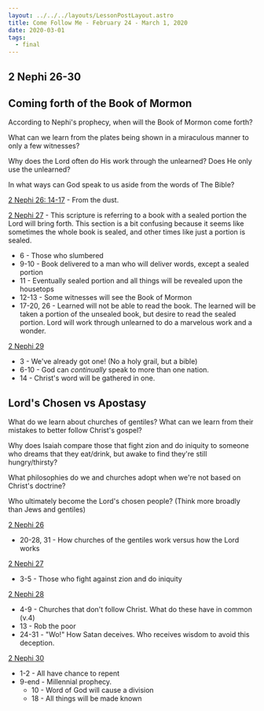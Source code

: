 ```yaml
---
layout: ../../../layouts/LessonPostLayout.astro
title: Come Follow Me - February 24 - March 1, 2020
date: 2020-03-01
tags:
  - final
---
```



## 2 Nephi 26-30

## Coming forth of the Book of Mormon

<InfoContainer title="Questions">

According to Nephi's prophecy, when will the Book of Mormon come forth?

What can we learn from the plates being shown in a miraculous manner to only a few witnesses?

Why does the Lord often do His work through the unlearned? Does He only use the unlearned?

In what ways can God speak to us aside from the words of The Bible?

</InfoContainer>

[2 Nephi 26: 14-17](https://www.churchofjesuschrist.org/study/scriptures/bofm/2-ne/26.14-17?lang=eng#p14) - From the dust.

[2 Nephi 27](https://www.churchofjesuschrist.org/study/scriptures/bofm/2-ne/27?lang=eng#p9) - This scripture is referring to a book with a sealed portion the Lord will bring forth. This section is a bit confusing because it seems like sometimes the whole book is sealed, and other times like just a portion is sealed.

- 6 - Those who slumbered
- 9-10 - Book delivered to a man who will deliver words, except a sealed portion
- 11 - Eventually sealed portion and all things will be revealed upon the housetops
- 12-13 - Some witnesses will see the Book of Mormon
- 17-20, 26 - Learned will not be able to read the book. The learned will be taken a portion of the unsealed book, but desire to read the sealed portion. Lord will work through unlearned to do a marvelous work and a wonder.

[2 Nephi 29](https://www.churchofjesuschrist.org/study/scriptures/bofm/2-ne/29?lang=eng)

- 3 - We've already got one! (No a holy grail, but a bible)
- 6-10 - God can _continually_ speak to more than one nation.
- 14 - Christ's word will be gathered in one.

## Lord's Chosen vs Apostasy

<InfoContainer title="Questions">

What do we learn about churches of gentiles? What can we learn from their mistakes to better follow Christ's gospel?

Why does Isaiah compare those that fight zion and do iniquity to someone who dreams that they eat/drink, but awake to find they're still hungry/thirsty?

What philosophies do we and churches adopt when we're not based on Christ's doctrine?

Who ultimately become the Lord's chosen people? (Think more broadly than Jews and gentiles)

</InfoContainer>

[2 Nephi 26](https://www.churchofjesuschrist.org/study/scriptures/bofm/2-ne/26?lang=eng)

- 20-28, 31 - How churches of the gentiles work versus how the Lord works

[2 Nephi 27](https://www.churchofjesuschrist.org/study/scriptures/bofm/2-ne/27?lang=eng)

- 3-5 - Those who fight against zion and do iniquity

[2 Nephi 28](https://www.churchofjesuschrist.org/study/scriptures/bofm/2-ne/28?lang=eng)

- 4-9 - Churches that don't follow Christ. What do these have in common (v.4)
- 13 - Rob the poor
- 24-31 - "Wo!" How Satan deceives. Who receives wisdom to avoid this deception.

[2 Nephi 30](https://www.churchofjesuschrist.org/study/scriptures/bofm/2-ne/30?lang=eng)

- 1-2 - All have chance to repent
- 9-end - Millennial prophecy.
  - 10 - Word of God will cause a division
  - 18 - All things will be made known
